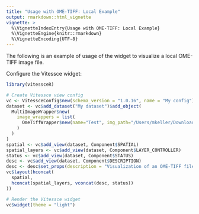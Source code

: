 ```yaml
---
title: "Usage with OME-TIFF: Local Example"
output: rmarkdown::html_vignette
vignette: >
  %\VignetteIndexEntry{Usage with OME-TIFF: Local Example}
  %\VignetteEngine{knitr::rmarkdown}
  %\VignetteEncoding{UTF-8}
---
```


The following is an example of usage of the widget to visualize a local OME-TIFF image file.

Configure the Vitessce widget:

```r
library(vitessceR)

# Create Vitessce view config
vc <- VitessceConfig$new(schema_version = "1.0.16", name = "My config")
dataset <- vc$add_dataset("My dataset")$add_object(
  MultiImageWrapper$new(
    image_wrappers = list(
      OmeTiffWrapper$new(name="Test", img_path="/Users/mkeller/Downloads/exemplar-001.pyramid.ome.tif")
    )
  )
)
spatial <- vc$add_view(dataset, Component$SPATIAL)
spatial_layers <- vc$add_view(dataset, Component$LAYER_CONTROLLER)
status <- vc$add_view(dataset, Component$STATUS)
desc <- vc$add_view(dataset, Component$DESCRIPTION)
desc <- desc$set_props(description = "Visualization of an OME-TIFF file.")
vc$layout(hconcat(
  spatial,
  hconcat(spatial_layers, vconcat(desc, status))
))

# Render the Vitessce widget
vc$widget(theme = "light")
```



